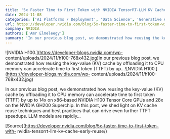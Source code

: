 ```yaml
---
title: '5x Faster Time to First Token with NVIDIA TensorRT-LLM KV Cache Early Reuse'
date: 2024-11-08
categories: ['AI Platforms / Deployment', 'Data Science', 'Generative AI', 'AI Inference / Inference Microservices', 'featured', 'Inference Performance', 'Llama']
url: https://developer.nvidia.com/blog/5x-faster-time-to-first-token-with-nvidia-tensorrt-llm-kv-cache-early-reuse/
company: NVIDIA
authors: ['Amr Elmeleegy']
summary: 'In our previous blog post, we demonstrated how reusing the key-value (KV) cache by offloading it to CPU memory can accelerate time to first token (TTFT) by up...'
---
```



![NVIDIA H100.](https://developer-blogs.nvidia.com/wp-
content/uploads/2024/11/h100-768x432.jpg)In our previous blog post, we
demonstrated how reusing the key-value (KV) cache by offloading it to CPU
memory can accelerate time to first token (TTFT) by up...![NVIDIA
H100.](https://developer-blogs.nvidia.com/wp-
content/uploads/2024/11/h100-768x432.jpg)

In our previous blog post, we demonstrated how reusing the key-value (KV)
cache by offloading it to CPU memory can accelerate time to first token (TTFT)
by up to 14x on x86-based NVIDIA H100 Tensor Core GPUs and 28x on the NVIDIA
GH200 Superchip. In this post, we shed light on KV cache reuse techniques and
best practices that can drive even further TTFT speedups. LLM models are
rapidly…

[Source](https://developer.nvidia.com/blog/5x-faster-time-to-first-token-with-
nvidia-tensorrt-llm-kv-cache-early-reuse/)

